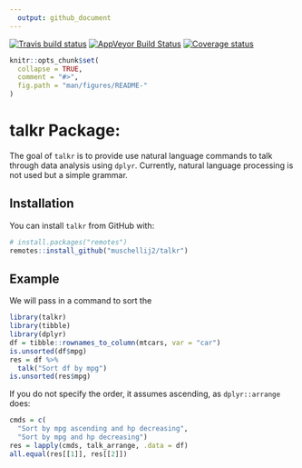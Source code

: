 ```yaml
---
  output: github_document
---
```


[![Travis build status](https://travis-ci.com/muschellij2/talkr.svg?branch=master)](https://travis-ci.com/muschellij2/talkr)
[![AppVeyor Build Status](https://ci.appveyor.com/api/projects/status/github/muschellij2/talkr?branch=master&svg=true)](https://ci.appveyor.com/project/muschellij2/talkr)
[![Coverage status](https://codecov.io/gh/muschellij2/talkr/branch/master/graph/badge.svg)](https://codecov.io/gh/muschellij2/talkr)
<!-- README.md is generated from README.Rmd. Please edit that file -->

```r
knitr::opts_chunk$set(
  collapse = TRUE,
  comment = "#>",
  fig.path = "man/figures/README-"
)
```
# talkr Package: 
The goal of `talkr` is to provide use natural language commands to talk through data analysis using `dplyr`.  Currently, natural language processing is not used but a simple grammar.

## Installation

You can install `talkr` from GitHub with:

```r
# install.packages("remotes")
remotes::install_github("muschellij2/talkr")
```


## Example

We will pass in a command to sort the 
```r
library(talkr)
library(tibble)
library(dplyr)
df = tibble::rownames_to_column(mtcars, var = "car")
is.unsorted(df$mpg)
res = df %>%
  talk("Sort df by mpg")
is.unsorted(res$mpg)
```



If you do not specify the order, it assumes ascending, as `dplyr::arrange` does:

```r
cmds = c(
  "Sort by mpg ascending and hp decreasing",
  "Sort by mpg and hp decreasing")
res = lapply(cmds, talk_arrange, .data = df)
all.equal(res[[1]], res[[2]])
```
